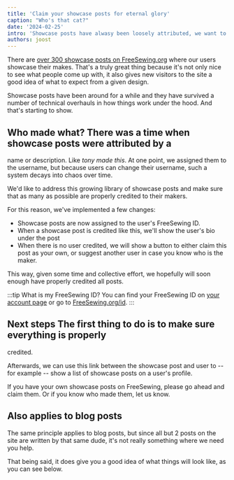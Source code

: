 ```yaml
---
title: 'Claim your showcase posts for eternal glory'
caption: "Who's that cat?"
date: '2024-02-25'
intro: 'Showcase posts have alwasy been loosely attributed, we want to fix that'
authors: joost
---
```


There are [over 300 showcase posts on FreeSewing.org](/showcase) where our
users showcase their makes. That's a truly great thing because it's not only
nice to see what people come up with, it also gives new visitors to the site a
good idea of what to expect from a given design.

<!-- truncate -->

Showcase posts have been around for a while and they have survived a number of
technical overhauls in how things work under the hood. And that's starting to
show.

## Who made what? There was a time when showcase posts were attributed by a

name or description. Like _tony made this_. At one point, we assigned them to
the username, but because users can change their username, such a system decays
into chaos over time.

We'd like to address this growing library of showcase posts and make sure that
as many as possible are properly credited to their makers.

For this reason, we've implemented a few changes:

- Showcase posts are now assigned to the user's FreeSewing ID.
- When a showcase post is credited like this, we'll show the user's bio under
  the post
- When there is no user credited, we will show a button to either claim this
  post as your own, or suggest another user in case you know who is the maker.

This way, given some time and collective effort, we hopefully will soon enough
have properly credited all posts.

:::tip What is my FreeSewing ID? You can find your FreeSewing ID on [your
account page](/account) or go to [FreeSewing.org/id](/id). :::

## Next steps The first thing to do is to make sure everything is properly

credited.

Afterwards, we can use this link between the showcase post and user to -- for
example -- show a list of showcase posts on a user's profile.

If you have your own showcase posts on FreeSewing, please go ahead and claim
them. Or if you know who made them, let us know.

## Also applies to blog posts

The same principle applies to blog posts, but since all but 2 posts on the site
are written by that same dude, it's not really something where we need you
help.

That being said, it does give you a good idea of what things will look like, as
you can see below.

